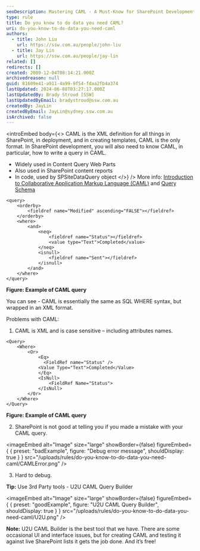 ```yaml
---
seoDescription: Mastering CAML - A Must-Know for SharePoint Development Discover how to create powerful queries and templates using Collaborative Application Markup Language (CAML), a crucial skill for SharePoint development.
type: rule
title: Do you know to do data you need CAML?
uri: do-you-know-to-do-data-you-need-caml
authors:
  - title: John Liu
    url: https://ssw.com.au/people/john-liu
  - title: Jay Lin
    url: https://ssw.com.au/people/jay-lin
related: []
redirects: []
created: 2009-12-04T08:14:21.000Z
archivedreason: null
guid: 81609e41-a911-4a99-9f54-fdaa2fb4a374
lastUpdated: 2024-06-08T03:27:17.000Z
lastUpdatedBy: Brady Stroud [SSW]
lastUpdatedByEmail: bradystroud@ssw.com.au
createdBy: JayLin
createdByEmail: JayLin@sydney.ssw.com.au
isArchived: false
---
```


<introEmbed
  body={<>
CAML is the XML definition for all things in SharePoint, in deployment, and in creating templates, CAML is the only format.
In SharePoint development, you will also need to know CAML, in particular, how to write a query in CAML.

* Widely used in Content Query Web Parts
* Also used in SharePoint content reports
* In code, used by SPSiteDataQuery object
  </>}
/>
More info: [Introduction to Collaborative Application Markup Language (CAML)](https://docs.microsoft.com/en-us/sharepoint/dev/schema/introduction-to-collaborative-application-markup-language-caml?redirectedfrom=MSDN&WT.mc_id=DP-MVP-33518) and [Query Schema](https://docs.microsoft.com/en-us/sharepoint/dev/schema/query-schema?redirectedfrom=MSDN&WT.mc_id=DP-MVP-33518)

```caml
<query>
    <orderby>
        <fieldref name="Modified" ascending="FALSE"></fieldref>
    </orderby>
    <where>
        <and>
            <neq>
                <fieldref name="Status"></fieldref>
                <value type="Text">Completed</value>
            </neq>
            <isnull>
                <fieldref name="Sent"></fieldref>
            </isnull>
        </and>
    </where>
</query>
```

**Figure: Example of CAML query**

You can see - CAML is essentially the same as SQL WHERE syntax, but wrapped in an XML format.

Problems with CAML:

1. CAML is XML and is case sensitive – including attributes names.

```caml
<Query>
    <Where>
        <Or>
            <Eq>
              <FieldRef name="Status" />
            <Value Type="Text">Completed</Value>
            </Eq>
            <IsNull>
                <FieldRef Name="Status">
            </IsNull>
        </Or>
    </Where>
</Query>
```

**Figure: Example of CAML query**

2. SharePoint is not good at telling you if you made a mistake with your CAML query.

<imageEmbed
  alt="Image"
  size="large"
  showBorder={false}
  figureEmbed={ {
    preset: "badExample",
    figure: "Debug error message",
    shouldDisplay: true
  } }
  src="/uploads/rules/do-you-know-to-do-data-you-need-caml/CAMLError.png"
/>

3. Hard to debug.

**Tip:** Use 3rd Party tools - U2U CAML Query Builder

<imageEmbed
  alt="Image"
  size="large"
  showBorder={false}
  figureEmbed={ {
    preset: "goodExample",
    figure: "U2U CAML Query Builder",
    shouldDisplay: true
  } }
  src="/uploads/rules/do-you-know-to-do-data-you-need-caml/U2U.png"
/>

**Note:** U2U CAML Builder is the best tool that we have. There are some occasional UI and interface issues, but for creating CAML and testing it against live SharePoint lists it gets the job done. And it’s free!
